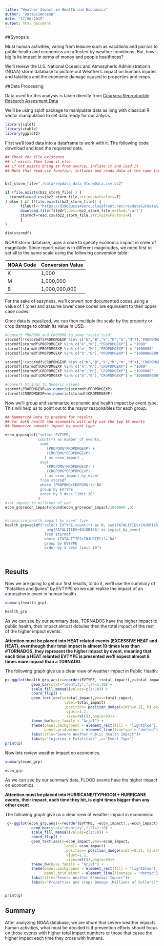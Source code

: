 ```yaml
---
title: "Weather Impact in Health and Economics"
author: "DataScienceGB"
date: "17/06/2015"
output: html_document
---
```


##Synopsis

Must human activities, varing from leasure such as vacations and picnics to public health and economics  are affected by weather conditions. But, how big is its impact in terms of money and people healthness?

We'll review the U.S. National Oceanic and Atmospheric Administration's (NOAA) storm database to picture out Weather's impact on humans injuries and fatalities and the economic damage caused to properties and crops.


##Data Processing

Data used for this analysis is taken directly from [Coursera Reproducible Research Assesment Data](https://d396qusza40orc.cloudfront.net/repdata%2Fdata%2FStormData.csv.bz2)

We'll be using sqldf package to manipulate data  as long with classical R vector manipulation to  set data ready for our anlysis

```r
library(sqldf)
library(xtable)
library(ggplot2)
```

First we'll load data into a dataframe to work with it. 
The following code download and load the requiered data.  

```r
## Check for file existance
## if exists then load it else
## if not exists bring it from source, inflate it and load it
## Note that read.csv function, inflates and reads data at the same time


bz2_storm_file="./data/repdata_data_StormData.csv.bz2"

if (file.exists(bz2_storm_file) ) {
  stormdf=read.csv(bz2_storm_file,stringsAsFactors=F)
} else { if (!file.exists(bz2_storm_file)) {
       fileUrl<-"https://d396qusza40orc.cloudfront.net/repdata%2Fdata%2FStormData.csv.bz2"
       download.file(fileUrl,dest=bz2_storm_file,method="curl")
       stormdf=read.csv(bz2_storm_file,stringsAsFactors=F)     
       }
}

dim(stormdf)

```

NOAA storm database, uses a code to specify economic impact in order of magnitude. Since report value is in different magnitudes, we need first to set all to the same scale using the following conversion table:

 |NOAA Code|Conversion Value  |
 |---------|------------------|
 |    K    |    1,000         |
 |    M    |    1,000,000     |
 |    B    |    1,000,000,000 |

For the sake of easyness, we'll convert non documented codes using a value of 1 (one) and assume lower case codes are equivalent to their upper case codes.

Once data is equalized, we can then multiply the scale by the property or crop damage to obtain its value in USD.


```r
#Convert PROPDMG and CROPDMG to same "scale"(usd)
stormdf[!(stormdf$PROPDMGEXP %in% c("b","B","k","K","m","M")),"PROPDMGEXP"] = "1"
stormdf[stormdf$PROPDMGEXP %in% c("k","K"),"PROPDMGEXP"] = "1000"
stormdf[stormdf$PROPDMGEXP %in% c("m","M"),"PROPDMGEXP"] = "1000000"
stormdf[stormdf$PROPDMGEXP %in% c("b","B"),"PROPDMGEXP"] = "1000000000"

stormdf[!(stormdf$CROPDMGEXP %in% c("b","B","k","K","m","M")),"CROPDMGEXP"] = "1"
stormdf[stormdf$CROPDMGEXP %in% c("k","K"),"CROPDMGEXP"] = "1000"
stormdf[stormdf$CROPDMGEXP %in% c("m","M"),"CROPDMGEXP"] = "1000000"
stormdf[stormdf$CROPDMGEXP %in% c("b","B"),"CROPDMGEXP"] = "1000000000"

#Convert Strings to Numeric values
stormdf$PROPDMGEXP=as.numeric(stormdf$PROPDMGEXP)
stormdf$CROPDMGEXP=as.numeric(stormdf$CROPDMGEXP)


```

Now we'll group and summarize economic and health impact by event type. This will help us to point out to the mayor responsibles for each group.

```r

## Summarize Data to prepare for results
## for both health and economics will only use the top 10 events
## Summarize conomic impact by event type

econ_grp=sqldf("select EVTYPE,
               count(*) as number_of_events,
                sum(
                   (PROPDMG*PROPDMGEXP) +
                   (CROPDMG*CROPDMGEXP)
                  ) as econ_impact ,
                avg(
                   (PROPDMG*PROPDMGEXP) +
                   (CROPDMG*CROPDMGEXP)
                  ) as econ_impact_by_event
                from stormdf
                where (PROPDMG+CROPDMG)!='NA'
                group by EVTYPE
                order by 3 desc limit 10"
               )
#set impact to millions of usd
econ_grp$econ_impact=round(econ_grp$econ_impact/1000000 ,0)


#summarize health_impact by event type
health_grp=sqldf("select EVTYPE,count(*) as N, sum(FATALITIES+INJURIES) as total_impact,
                   avg(FATALITIES+INJURIES) as impact_by_event 
                  from stormdf
                  where (FATALITIES+INJURIES)!='NA'
                  group by EVTYPE
                  order by 3 desc limit 10")




```

## Results

Now we are going to get our first results, to do it, we'll use the  summary of "Fatalities and Ijuries" by EVTYPE so we can realize the impact of an atmospheric event in human health.

``` r


summary(health_grp)

health_grp

```

As we can see by our summary data, TORNADOS have the higher impact to public health, their impact almost dobules then the total impact of the rest of the higher impact events. 

**Attention must be placed into HEAT related events  (EXCESSIVE HEAT and HEAT), eventhough their total impact is almost 10 times less than #TORNADOS, they represent the higher impact by event, meaning that each time a HEAT relanted EVTYPE is presented we'll expect almost 6 times more impact than a TORNADO. **

The following graph give us a clear view of weather impact in Public Health:

```r
p<-ggplot(health_grp,aes(x=reorder(EVTYPE, +total_impact),y=total_impact)) +
            geom_bar(stat="identity",fill=1:10) +
            scale_fill_manual(values=c(1:10)) +
            coord_flip() +
            geom_text(aes(y=total_impact,ymax=total_impact, 
                           label=total_impact)
                           ,position= position_dodge(width=0.2), hjust=.5 ,
                            vjust=1.2,
                            size=rel(3),angle=90)+
            theme_bw(base_family = "Arial") +
            theme(panel.background = element_rect(fill = "lightblue"),
                  panel.grid.minor = element_line(linetype = "dotted")) +
            labs(title="Severe Weather Public Health Impact")+
            labs(y="Injuries + Fatalities" ,x="Event Type")
print(p)
```

Now lets review weather impact on economics. 

``` r


summary(econ_grp)

econ_grp

```

As we can see by our summary data, FLOOD events have the higher impact on economics. 

**Attention must be placed into HURRICANE/TYPHOON + HURRICANE events, their impact, each time they hit, is eight times bigger than any other event**  


The following graph give us a clear view of weather impact in economics:
 
```r
 
 g<-ggplot(econ_grp,aes(x=reorder(EVTYPE, +econ_impact),y=econ_impact)) +
            geom_bar(stat="identity",fill=1:10) +
            scale_fill_manual(values=c(1:10)) +
            coord_flip() +
            geom_text(aes(y=econ_impact,ymax=econ_impact,
                           label= econ_impact)
                           ,position= position_dodge(width=0.2), hjust=.5 ,
                            vjust=1.2,
                            size=rel(3),angle=90)+
            theme_bw(base_family = "Arial") +
            theme(panel.background = element_rect(fill = "lightblue"),
                  panel.grid.minor = element_line(linetype = "dotted")) +
            labs(title="Severe Weather Economic Impact")+
            labs(y="Properties and Crops Damage (Millions of Dollars)" ,x="Event Type")


print(g)

``` 

## Summary

After analyzing NOAA database, we are shure that severe weather impacts human activities, what must be decided is if prevention efforts should focus on those events with higher total impact numbers or those that casue the higher impact each time they cross with humans.
